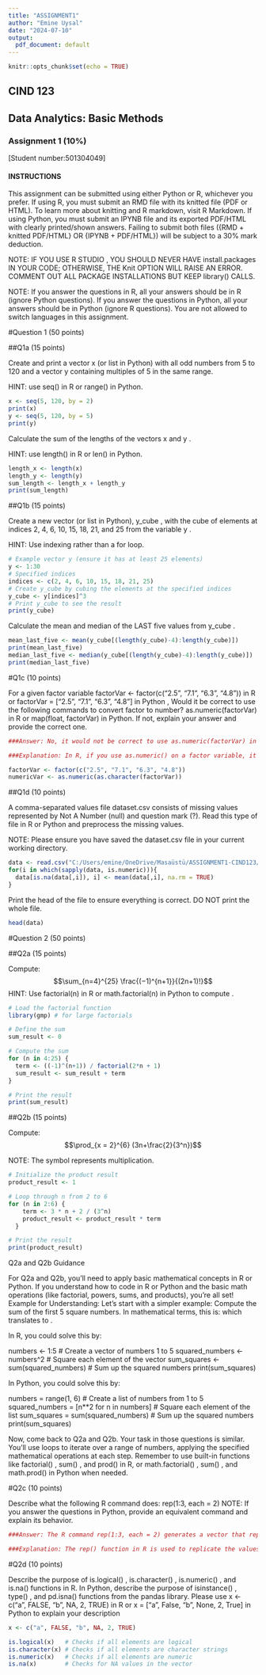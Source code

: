 ---
title: "ASSIGNMENT1"
author: "Emine Uysal"
date: "2024-07-10"
output:
  pdf_document: default
---

```{r setup, include=FALSE}
knitr::opts_chunk$set(echo = TRUE)
```
##                                          CIND 123
##                                Data Analytics: Basic Methods
###                                      Assignment 1 (10%)


[Student number:501304049]
                                      
####                                      INSTRUCTIONS

This assignment can be submitted using either Python or R, whichever you prefer.
If using R, you must submit an RMD file with its knitted file (PDF or HTML). To learn more about knitting and R markdown, visit R Markdown.
If using Python, you must submit an IPYNB file and its exported PDF/HTML with clearly printed/shown answers.
Failing to submit both files ({RMD + knitted PDF/HTML} OR {IPYNB + PDF/HTML}) will be subject to a 30% mark deduction.

NOTE: IF YOU USE R STUDIO , YOU SHOULD NEVER HAVE install.packages IN YOUR CODE; OTHERWISE, THE Knit OPTION WILL RAISE AN ERROR.
COMMENT OUT ALL PACKAGE INSTALLATIONS BUT KEEP library() CALLS.

NOTE: If you answer the questions in R, all your answers should be in R (ignore Python questions). If you answer the questions in Python, all your answers should be
in Python (ignore R questions). You are not allowed to switch languages in this assignment.

#Question 1 (50 points)

##Q1a (15 points)

Create and print a vector x (or list in Python) with all odd numbers from 5 to 120 and a vector y containing multiples of 5 in the same range.

HINT: use seq() in R or range() in Python.

```{r}
x <- seq(5, 120, by = 2)
print(x)
y <- seq(5, 120, by = 5)
print(y)
```

Calculate the sum of the lengths of the vectors x and y .

HINT: use length() in R or len() in Python.

```{r}
length_x <- length(x)
length_y <- length(y)
sum_length <- length_x + length_y
print(sum_length)
```
##Q1b (15 points)

Create a new vector (or list in Python), y_cube , with the cube of elements at indices 2, 4, 6, 10, 15, 18, 21, and 25 from the variable y .

HINT: Use indexing rather than a for loop.

```{r}
# Example vector y (ensure it has at least 25 elements)
y <- 1:30
# Specified indices
indices <- c(2, 4, 6, 10, 15, 18, 21, 25)
# Create y_cube by cubing the elements at the specified indices
y_cube <- y[indices]^3
# Print y_cube to see the result
print(y_cube)

```
Calculate the mean and median of the LAST five values from y_cube .

```{r}
mean_last_five <- mean(y_cube[(length(y_cube)-4):length(y_cube)])
print(mean_last_five)
median_last_five <- median(y_cube[(length(y_cube)-4):length(y_cube)])
print(median_last_five)
```
#Q1c (10 points)

For a given factor variable
factorVar <- factor(c("2.5", "7.1", "6.3", "4.8")) in R or
factorVar = ["2.5", "7.1", "6.3", "4.8"] in Python ,
Would it be correct to use the following commands to convert factor to number?
as.numeric(factorVar) in R or map(float, factorVar) in Python.
If not, explain your answer and provide the correct one.

```{r}
###Answer: No, it would not be correct to use as.numeric(factorVar) in R or map(float, factorVar) in Python directly.

###Explanation: In R, if you use as.numeric() on a factor variable, it won't provide the numeric values of the levels. Instead, it will return the internal integer codes R uses to denote the factor levels.To convert a factor to numeric correctly, you should first convert it to character and then to numeric in R. Like that:

factorVar <- factor(c("2.5", "7.1", "6.3", "4.8"))
numericVar <- as.numeric(as.character(factorVar))
```
##Q1d (10 points)

A comma-separated values file dataset.csv consists of missing values represented by Not A Number (null) and question mark (?). Read this type of file in R or Python and preprocess the missing values.

NOTE: Please ensure you have saved the dataset.csv file in your current working directory.

```{r}
data <- read.csv("C:/Users/emine/OneDrive/Masaüstü/ASSIGNMENT1-CIND123/dataset.csv", na.strings = c("null", "?"))
for(i in which(sapply(data, is.numeric))){
  data[is.na(data[,i]), i] <- mean(data[,i], na.rm = TRUE)
}
```

Print the head of the file to ensure everything is correct. DO NOT print the whole file.

```{r}
head(data)
```
#Question 2 (50 points)

##Q2a (15 points)

Compute: $$\sum_{n=4}^{25} \frac{(−1)^{n+1}}{(2n+1)!}$$
HINT: Use factorial(n) in R or math.factorial(n) in Python to compute .
  

```{r}
# Load the factorial function
library(gmp) # for large factorials
```

```{r}
# Define the sum
sum_result <- 0
```
```{r}
# Compute the sum
for (n in 4:25) {
  term <- ((-1)^(n+1)) / factorial(2*n + 1)
  sum_result <- sum_result + term
}
```
```{r}
# Print the result
print(sum_result)
```
##Q2b (15 points)
  

Compute: 	$$\prod_{x = 2}^{6} (3n+\frac{2}{3^n})$$

  
NOTE: The symbol represents multiplication.
  
```{r}
# Initialize the product result
product_result <- 1
```
```{r}
# Loop through n from 2 to 6
for (n in 2:6) {
    term <- 3 * n + 2 / (3^n)
    product_result <- product_result * term
  }
```
```{r}
# Print the result
print(product_result)
```
Q2a and Q2b Guidance

For Q2a and Q2b, you'll need to apply basic mathematical concepts in R or Python. If you understand how to code in R or Python and the basic math operations (like
factorial, powers, sums, and products), you're all set!
Example for Understanding: Let's start with a simpler example: Compute the sum of the first 5 square numbers. In mathematical terms, this is:
which translates to .

  In R, you could solve this by:
  
numbers <- 1:5 # Create a vector of numbers 1 to 5
squared_numbers <- numbers^2 # Square each element of the vector
sum_squares <- sum(squared_numbers) # Sum up the squared numbers
print(sum_squares)

  In Python, you could solve this by:
  
numbers = range(1, 6) # Create a list of numbers from 1 to 5
squared_numbers = [n**2 for n in numbers] # Square each element of the list
sum_squares = sum(squared_numbers) # Sum up the squared numbers
print(sum_squares)

Now, come back to Q2a and Q2b. Your task in those questions is similar. You'll use loops to iterate over a range of numbers, applying the specified mathematical operations at each step. Remember to use built-in functions like factorial() , sum() , and prod() in R, or math.factorial() , sum() , and math.prod() in Python when needed.


#Q2c (10 points)

Describe what the following R command does: rep(1:3, each = 2)
NOTE: If you answer the questions in Python, provide an equivalent command and explain its behavior.

```{r}
###Answer: The R command rep(1:3, each = 2) generates a vector that repeats each of the numbers from 1 to 3 twice.

###Explanation: The rep() function in R is used to replicate the values in x. The each argument specifies how many times each element should be repeated. So, rep(1:3, each = 2) means "repeat each of the numbers from 1 to 3 twice". The output of this command would be a vector: 1, 1, 2, 2, 3, 3.
```

#Q2d (10 points)

Describe the purpose of is.logical() , is.character() , is.numeric() , and is.na() functions in R.
In Python, describe the purpose of isinstance() , type() , and pd.isna() functions from the pandas library.
Please use x <- c("a", FALSE, "b", NA, 2, TRUE) in R or x = ["a", False, "b", None, 2, True] in Python to explain your description

```{r}
x <- c("a", FALSE, "b", NA, 2, TRUE)

is.logical(x)   # Checks if all elements are logical
is.character(x) # Checks if all elements are character strings
is.numeric(x)   # Checks if all elements are numeric
is.na(x)        # Checks for NA values in the vector
```

